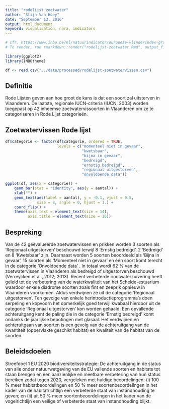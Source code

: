 ```yaml
---
title: "rodelijst_zoetwater"
author: "Stijn Van Hoey"
date: "September 13, 2016"
output: html_document
keyword: visualisation, nara, indicators
---
```


```r
# cfr. https://www.inbo.be/nl/natuurindicator/europese-vlinderindex-graslanden
# To render, run rmarkdown::render("rodelijst-zoetwater.Rmd", output_file = "../reports/html/rodelijst-zoetwater.html")

library(ggplot2)
library(INBOtheme)

df <- read.csv("../data/processed/rodelijst-zoetwatervissen.csv")
```

## Definitie 
Rode Lijsten geven aan hoe groot de kans is dat een soort zal uitsterven in Vlaanderen. De laatste, regionale IUCN-criteria (IUCN, 2003) worden toegepast op 42 inheemse zoetwatervissoorten in Vlaanderen om ze te categoriseren in Rode Lijst categorieën.

## Zoetwatervissen Rode lijst

```r

df$categorie <- factor(df$categorie, ordered = TRUE,
                       levels = c("momenteel niet in gevaar",
                                  "kwetsbaar",
                                  "bijna in gevaar",
                                  "bedreigd",
                                  "ernstig bedreigd",
                                  "regionaal uitgestorven",
                                  "onvoldoende data"))

ggplot(df, aes(x = categorie)) +
    geom_bar(stat = "identity", aes(y = aantal)) + 
    xlab("") +
    geom_text(aes(label = aantal), y = -0.1, vjust = 0.5,
              size = 8, angle = 0, hjust = 1.) +
    coord_flip() +
    theme(axis.text = element_text(size = 14),
          axis.title = element_text(size = 16))
```

## Bespreking

Van de 42 geëvalueerde zoetwatervissen en prikken worden 3 soorten als ‘Regionaal uitgestorven’ beschouwd terwijl 8 ‘Ernstig bedreigd’, 2 ‘Bedreigd’ en 8 ‘Kwetsbaar’ zijn. Daarnaast worden 5 soorten beoordeeld als ‘Bijna in gevaar’, 15 soorten als ‘Momenteel niet in gevaar’ en één soort komt terecht in de categorie ‘Onvoldoende data’ . In totaal wordt 62 % van de zoetwatervissen in Vlaanderen als bedreigd of uitgestorven beschouwd (Verreycken et al., 2012; 2013). Recent verbeterde rioolwaterzuivering heeft geleid tot de verbetering van de waterkwaliteit van het Schelde-estuarium waardoor enkele diadrome soorten zoals fint en zeeprik opnieuw in Vlaanderen voorkomen. Aldus verdwijnen ze uit de categorie ‘Regionaal uitgestorven’. Ten gevolge van enkele herintroductieprogramma’s doen serpeling en kopvoorn het opmerkelijk goed terwijl kwabaal hierdoor uit de categorie ‘Regionaal uitgestorven’ kon worden gehaald. Een opvallende achteruitgang kent de paling die in de categorie ‘Ernstig bedreigd’ komt ondanks de jaarlijkse bepotingen met glasaal. Het verdwijnen en achteruitgaan van soorten is een gevolg van de achteruitgang van de kwantiteit (oppervlakte geschikt habitat) en kwaliteit van de habitat van de soorten.

## Beleidsdoelen

Streefdoel 1 EU 2020 biodiversiteitsstrategie: De achteruitgang in de status van alle onder natuurwetgeving van de EU vallende soorten en habitats tot staan brengen en een aanzienlijke en meetbare verbetering van hun status bereiken zodat tegen 2020, vergeleken met huidige beoordelingen: (i) 100 % meer habitatbeoordelingen en 50 % meer soortenbeoordelingen in het kader van de habitatrichtlijn een verbeterde staat van instandhouding te geven; en (ii) uit 50 % meer soortenbeoordelingen in het kader van de vogelrichtlijn een veilige of verbeterde staat van instandhouding blijkt.





